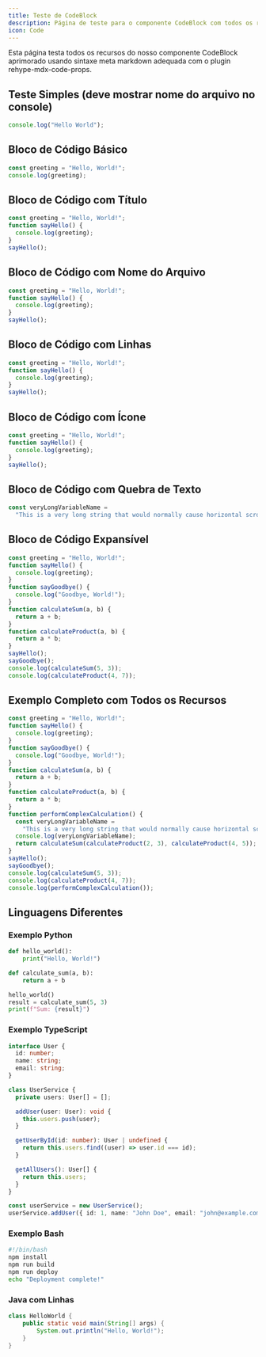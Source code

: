 ```yaml
---
title: Teste de CodeBlock
description: Página de teste para o componente CodeBlock com todos os recursos
icon: Code
---
```


Esta página testa todos os recursos do nosso componente CodeBlock aprimorado usando sintaxe meta markdown adequada com o plugin rehype-mdx-code-props.

## Teste Simples (deve mostrar nome do arquivo no console)

```javascript filename="test.js"
console.log("Hello World");
```

## Bloco de Código Básico

```javascript
const greeting = "Hello, World!";
console.log(greeting);
```

## Bloco de Código com Título

```javascript title="hello.js"
const greeting = "Hello, World!";
function sayHello() {
  console.log(greeting);
}
sayHello();
```

## Bloco de Código com Nome do Arquivo

```javascript filename="hello.js"
const greeting = "Hello, World!";
function sayHello() {
  console.log(greeting);
}
sayHello();
```

## Bloco de Código com Linhas

```javascript lines
const greeting = "Hello, World!";
function sayHello() {
  console.log(greeting);
}
sayHello();
```

## Bloco de Código com Ícone

```javascript icon="Zap"
const greeting = "Hello, World!";
function sayHello() {
  console.log(greeting);
}
sayHello();
```

## Bloco de Código com Quebra de Texto

```javascript wrap
const veryLongVariableName =
  "This is a very long string that would normally cause horizontal scrolling but with wrap enabled it should break to new lines instead";
```

## Bloco de Código Expansível

```javascript expandable
const greeting = "Hello, World!";
function sayHello() {
  console.log(greeting);
}
function sayGoodbye() {
  console.log("Goodbye, World!");
}
function calculateSum(a, b) {
  return a + b;
}
function calculateProduct(a, b) {
  return a * b;
}
sayHello();
sayGoodbye();
console.log(calculateSum(5, 3));
console.log(calculateProduct(4, 7));
```

## Exemplo Completo com Todos os Recursos

```javascript title="example.js" lines expandable icon="Arrow" wrap
const greeting = "Hello, World!";
function sayHello() {
  console.log(greeting);
}
function sayGoodbye() {
  console.log("Goodbye, World!");
}
function calculateSum(a, b) {
  return a + b;
}
function calculateProduct(a, b) {
  return a * b;
}
function performComplexCalculation() {
  const veryLongVariableName =
    "This is a very long string that would normally cause horizontal scrolling but with wrap enabled it should break to new lines instead";
  console.log(veryLongVariableName);
  return calculateSum(calculateProduct(2, 3), calculateProduct(4, 5));
}
sayHello();
sayGoodbye();
console.log(calculateSum(5, 3));
console.log(calculateProduct(4, 7));
console.log(performComplexCalculation());
```

## Linguagens Diferentes

### Exemplo Python

```python filename="hello.py" lines icon="FileText"
def hello_world():
    print("Hello, World!")

def calculate_sum(a, b):
    return a + b

hello_world()
result = calculate_sum(5, 3)
print(f"Sum: {result}")
```

### Exemplo TypeScript

```typescript filename="types.ts" lines expandable
interface User {
  id: number;
  name: string;
  email: string;
}

class UserService {
  private users: User[] = [];

  addUser(user: User): void {
    this.users.push(user);
  }

  getUserById(id: number): User | undefined {
    return this.users.find((user) => user.id === id);
  }

  getAllUsers(): User[] {
    return this.users;
  }
}

const userService = new UserService();
userService.addUser({ id: 1, name: "John Doe", email: "john@example.com" });
```

### Exemplo Bash

```bash filename="deploy.sh" icon="Terminal"
#!/bin/bash
npm install
npm run build
npm run deploy
echo "Deployment complete!"
```

### Java com Linhas

```java lines
class HelloWorld {
    public static void main(String[] args) {
        System.out.println("Hello, World!");
    }
}
```
